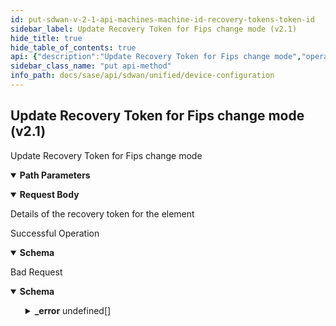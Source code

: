 ```yaml
---
id: put-sdwan-v-2-1-api-machines-machine-id-recovery-tokens-token-id
sidebar_label: Update Recovery Token for Fips change mode (v2.1)
hide_title: true
hide_table_of_contents: true
api: {"description":"Update Recovery Token for Fips change mode","operationId":"put-sdwan-v2.1-api-machines-machine_id-recovery_tokens-token_id","parameters":[{"description":"Machine Id","in":"path","name":"machine_id","required":true,"schema":{"description":"Machine Id","type":"string"}},{"description":"Token Id","in":"path","name":"token_id","required":true,"schema":{"description":"Token Id","type":"string"}}],"requestBody":{"content":{"application/json":{"schema":{"properties":{"id":{"description":"Id","type":"string"},"token_validity_in_hour":{"description":"Token Validity In Hour","format":"int32","type":"integer"}}}}},"description":"Details of the recovery token for the element"},"responses":{"200":{"content":{"application/json":{"schema":{"properties":{"hardware_id":{"description":"Hardware Id","type":"string"},"id":{"description":"Id","type":"string"},"ion_token":{"description":"Ion Token","type":"string"},"is_used":{"description":"Is Used","type":"boolean"},"secret_token":{"description":"Secret Token","type":"string"},"token_validity_in_hour":{"description":"Token Validity In Hour","format":"int32","type":"integer"},"valid_till_secs":{"description":"Valid Till Secs","format":"int64","type":"integer"}}}}},"description":"Successful Operation"},"400":{"content":{"application/json":{"example":{"value":{"_error":[{"code":"MACHINE_NOT_FOUND"},{"code":"TOKEN_NOT_FOUND"}]}},"schema":{"properties":{"_error":{"items":{"properties":{"code":{"type":"string"},"message":{"type":"string"}}},"type":"array"}}}}},"description":"Bad Request"}},"tags":["Device Configuration"],"method":"put","path":"/sdwan/v2.1/api/machines/{machine_id}/recovery_tokens/{token_id}","jsonRequestBodyExample":{"id":"string","token_validity_in_hour":0},"info":{"contact":{},"description":"List of APIs used to manage your device software to upgrade, retrieve available software images, and upgrade status information.","title":"Device Configuration","version":"Latest"},"postman":{"name":"Update Recovery Token for Fips change mode (v2.1)","description":{"content":"Update Recovery Token for Fips change mode","type":"text/plain"},"url":{"path":["sdwan","v2.1","api","machines",":machine_id","recovery_tokens",":token_id"],"host":["{{baseUrl}}"],"query":[],"variable":[{"disabled":false,"description":{"content":"(Required) Machine Id","type":"text/plain"},"type":"any","value":"","key":"machine_id"},{"disabled":false,"description":{"content":"(Required) Token Id","type":"text/plain"},"type":"any","value":"","key":"token_id"}]},"header":[{"key":"Content-Type","value":"application/json"},{"key":"Accept","value":"application/json"}],"method":"PUT","body":{"mode":"raw","raw":"\"\"","options":{"raw":{"language":"json"}}}}}
sidebar_class_name: "put api-method"
info_path: docs/sase/api/sdwan/unified/device-configuration
---
```



## Update Recovery Token for Fips change mode (v2.1)



Update Recovery Token for Fips change mode

<details style={{"marginBottom":"1rem"}} data-collapsed={false} open={true}><summary style={{}}><strong>Path Parameters</strong></summary><div><ul><ParamsItem className={"paramsItem"} param={{"description":"Machine Id","in":"path","name":"machine_id","required":true,"schema":{"description":"Machine Id","type":"string"}}}></ParamsItem><ParamsItem className={"paramsItem"} param={{"description":"Token Id","in":"path","name":"token_id","required":true,"schema":{"description":"Token Id","type":"string"}}}></ParamsItem></ul></div></details><details style={{}} data-collapsed={false} open={true}><summary style={{"textAlign":"left"}}><strong>Request Body</strong></summary><div style={{"textAlign":"left","marginLeft":"1rem"}}><div style={{"marginTop":"1rem","marginBottom":"1rem"}}>

Details of the recovery token for the element

</div></div><ul style={{"marginLeft":"1rem"}}><SchemaItem collapsible={false} name={"id"} required={false} schemaDescription={"Id"} schemaName={"string"} qualifierMessage={undefined}></SchemaItem><SchemaItem collapsible={false} name={"token_validity_in_hour"} required={false} schemaDescription={"Token Validity In Hour"} schemaName={"int32"} qualifierMessage={undefined}></SchemaItem></ul></details><div><ApiTabs><TabItem label={"200"} value={"200"}><div>

Successful Operation

</div><div><details style={{}} data-collapsed={false} open={true}><summary style={{"textAlign":"left"}}><strong>Schema</strong></summary><div style={{"textAlign":"left","marginLeft":"1rem"}}></div><ul style={{"marginLeft":"1rem"}}><SchemaItem collapsible={false} name={"hardware_id"} required={false} schemaDescription={"Hardware Id"} schemaName={"string"} qualifierMessage={undefined}></SchemaItem><SchemaItem collapsible={false} name={"id"} required={false} schemaDescription={"Id"} schemaName={"string"} qualifierMessage={undefined}></SchemaItem><SchemaItem collapsible={false} name={"ion_token"} required={false} schemaDescription={"Ion Token"} schemaName={"string"} qualifierMessage={undefined}></SchemaItem><SchemaItem collapsible={false} name={"is_used"} required={false} schemaDescription={"Is Used"} schemaName={"boolean"} qualifierMessage={undefined}></SchemaItem><SchemaItem collapsible={false} name={"secret_token"} required={false} schemaDescription={"Secret Token"} schemaName={"string"} qualifierMessage={undefined}></SchemaItem><SchemaItem collapsible={false} name={"token_validity_in_hour"} required={false} schemaDescription={"Token Validity In Hour"} schemaName={"int32"} qualifierMessage={undefined}></SchemaItem><SchemaItem collapsible={false} name={"valid_till_secs"} required={false} schemaDescription={"Valid Till Secs"} schemaName={"int64"} qualifierMessage={undefined}></SchemaItem></ul></details></div></TabItem><TabItem label={"400"} value={"400"}><div>

Bad Request

</div><div><details style={{}} data-collapsed={false} open={true}><summary style={{"textAlign":"left"}}><strong>Schema</strong></summary><div style={{"textAlign":"left","marginLeft":"1rem"}}></div><ul style={{"marginLeft":"1rem"}}><SchemaItem collapsible={true} className={"schemaItem"}><details style={{}}><summary style={{}}><strong>_error</strong><span style={{"opacity":"0.6"}}> undefined[]</span></summary><div style={{"marginLeft":"1rem"}}><SchemaItem collapsible={false} name={"code"} required={false} schemaDescription={undefined} schemaName={"string"} qualifierMessage={undefined}></SchemaItem><SchemaItem collapsible={false} name={"message"} required={false} schemaDescription={undefined} schemaName={"string"} qualifierMessage={undefined}></SchemaItem></div></details></SchemaItem></ul></details></div></TabItem></ApiTabs></div>
      